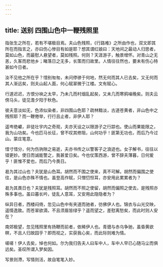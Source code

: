 ```yaml
---
---
---
```

title: 送别 四围山色中一鞭残照里
---





指张生之所在，若有不堪极目焉。夫山色残照，《行路难》之所由作也，双文即其所在而指言之，亦曰伤心惨目有如是耶？想其谓红娘曰：天地间之最动人归思者，莫如山色，而最慰人悬望者，莫如残照。何则？天涯游子，触景增怀。对青山之无恙，久客而悲他乡；睹落日之无多，长策而归故里。人情往往然也，要未有伤心特甚如今日者。

汝不见他之所在乎？惜别匆匆，未问停骖于何地，然无何而其人已去矣，又无何而其人渐远矣，则夫山起人面，何心赋翠微于江楼。文有赋心。

行道迟迟，方恨分袂之太早，乃未几而村烟乱起矣，又未几而寒鸦噪晚矣。则夫云傍马头，徒见澹夕阳于秋色。

彼夫意淡如无，色浓似染者，非四围山色耶？疏林黯淡，古道苍黄者，非山色中之残照耶？而一鞭倦举，行行且止者，非伊人耶？

遥岑绝巘，非徒壮宇内之奇观，夫亦天设之以限游子之行踪也。使山而果能限之，我为山功矣。今也匹马长征，曾不叹其修阻，山何功乎！匪第无功也，而后乃今过山。蒙庄笔意。

惜寸惜分，何为伤驹隙之易逝，夫亦书传之以警客子之浪迹也。女子解书，往往以错更妙。使日而诚能警之，我甚爱日矣。今也仗策西游，曾不辞夫薄暮，日何爰乎！匪惟不爱也，而后乃今畏日。

曷为其过山也？夫犹是山色耳。胡然而不围之使来，真不可解。胡然而偏围之使往，是山色亦殊不情也。虽登高作赋，只憎忉怛耳，亦安用此累累者为？

曷为其畏日也？夫犹是残照耳。胡然而不照之使留，胡然而偏照之使去，是残照亦殊多事也。虽曰暮长吟，徒乱人意耳，又安用此隐隐者为？

纵异日者，西楼闷倚，忽见山色中有夹道而驰者，彷佛伊人也。锦衣与山光交映，遥情逸致。而苍翠欲滴，不且须眉皆绿乎？遥而望之，差慰离愁矣，而此时则人安在？

南郊极望，忽见残照里有扬鞭而前者，依稀伊人也。青骢与赤乌争驰，虽昏黄欲暝，不且人归故园乎？即而视之，实获我心矣，而此际则难为情。

嗟嗟！伊人去矣，悼也何如。尔为我归告夫人曰车中人，车中人早已心随马尘而俱远矣。圣叹所谓入梦矣因。

写景则滯，写情则活，故自笔笔入妙。